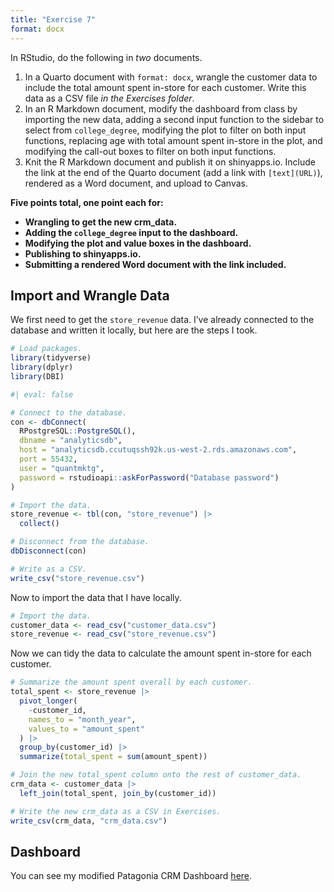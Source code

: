 ```yaml
---
title: "Exercise 7"
format: docx
---
```


In RStudio, do the following in *two* documents.

1. In a Quarto document with `format: docx`, wrangle the customer data to include the total amount spent in-store for each customer. Write this data as a CSV file *in the Exercises folder*.
2. In an R Markdown document, modify the dashboard from class by importing the new data, adding a second input function to the sidebar to select from `college_degree`, modifying the plot to filter on both input functions, replacing age with total amount spent in-store in the plot, and modifying the call-out boxes to filter on both input functions.
3. Knit the R Markdown document and publish it on shinyapps.io. Include the link at the end of the Quarto document (add a link with `[text](URL)`), rendered as a Word document, and upload to Canvas.

**Five points total, one point each for:**

- **Wrangling to get the new crm_data.**
- **Adding the `college_degree` input to the dashboard.**
- **Modifying the plot and value boxes in the dashboard.**
- **Publishing to shinyapps.io.**
- **Submitting a rendered Word document with the link included.**

## Import and Wrangle Data

We first need to get the `store_revenue` data. I've already connected to the database and written it locally, but here are the steps I took.

```r
# Load packages.
library(tidyverse)
library(dplyr)
library(DBI)
```

```r
#| eval: false

# Connect to the database.
con <- dbConnect(
  RPostgreSQL::PostgreSQL(),
  dbname = "analyticsdb",
  host = "analyticsdb.ccutuqssh92k.us-west-2.rds.amazonaws.com",
  port = 55432,
  user = "quantmktg",
  password = rstudioapi::askForPassword("Database password")
)

# Import the data.
store_revenue <- tbl(con, "store_revenue") |>
  collect()

# Disconnect from the database.
dbDisconnect(con)

# Write as a CSV.
write_csv("store_revenue.csv")
```

Now to import the data that I have locally.

```r
# Import the data.
customer_data <- read_csv("customer_data.csv")
store_revenue <- read_csv("store_revenue.csv")
```

Now we can tidy the data to calculate the amount spent in-store for each customer.

```r
# Summarize the amount spent overall by each customer.
total_spent <- store_revenue |> 
  pivot_longer(
    -customer_id,
    names_to = "month_year",
    values_to = "amount_spent"
  ) |> 
  group_by(customer_id) |> 
  summarize(total_spent = sum(amount_spent))

# Join the new total_spent column onto the rest of customer_data.
crm_data <- customer_data |> 
  left_join(total_spent, join_by(customer_id))

# Write the new crm_data as a CSV in Exercises.
write_csv(crm_data, "crm_data.csv")
```

## Dashboard

You can see my modified Patagonia CRM Dashboard [here](https://marcdotson.shinyapps.io/exercise_08/).

